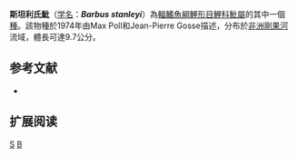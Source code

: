 {{Speciesbox 
| taxon = Barbus stanleyi
| status = LC
| status_system = IUCN3.1
| authority = [[Poll|Poll]] & [[Gosse|Gosse]], 1974
| synonyms =  
}}

'''斯坦利氏魮'''（[[学名|学名]]：'''''Barbus stanleyi'''''）為[[輻鰭魚綱|輻鰭魚綱]][[鯉形目|鯉形目]][[鯉科|鯉科]][[魮屬|魮屬]]的其中一個[[種|種]]。該物種於1974年由Max Poll和Jean-Pierre Gosse描述，分布於[[非洲|非洲]][[剛果河|剛果河]]流域，體長可達9.7公分。

== 参考文献 ==
*{{FishBase_species|genus=Barbus|species=stanleyi|year=2011|month=12}}

== 扩展阅读 ==
{{refbegin}}
{{wikispecies-inline|Barbus stanleyi|斯坦利氏魮}}
{{refend}}
{{Taxonbar|from=Q2196817}}

[[Category:魮屬|S]]
[[Category:1974年描述的鱼类|B]]

{{魚類小作品}}